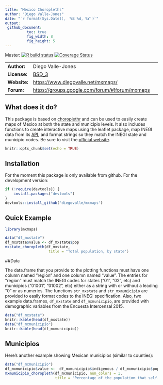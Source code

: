 ```yaml
---
title: "Mexico Choropleths"
author: "Diego Valle-Jones"
date: "`r format(Sys.Date(), '%B %d, %Y')`"
output: 
 github_document:
          toc: true
          fig_width: 8
          fig_height: 5
---
```


Master: [![R build status](https://github.com/diegovalle/mxmaps/workflows/R-CMD-check/badge.svg)](https://github.com/diegovalle/mxmaps/actions)
[![Coverage Status](https://coveralls.io/repos/github/diegovalle/mxmaps/badge.svg?branch=master)](https://coveralls.io/github/diegovalle/mxmaps?branch=master)

|              |                                                                          |
|--------------|--------------------------------------------------------------------------|
| __Author:__  | Diego Valle-Jones                                                        |
| __License:__ | [BSD_3](https://opensource.org/licenses/BSD-3-Clause)                    |
| __Website:__ | [https://www.diegovalle.net/mxmaps/](https://www.diegovalle.net/mxmaps/) |
| __Forum:__   | [https://groups.google.com/forum/#!forum/mxmaps](Google Group)           |

## What does it do?

This package is based on [choroplethr](https://cran.r-project.org/web/packages/choroplethr/index.html) and can be used to easily create maps of Mexico at both the state and municipio levels. It also includes functions to create interactive maps using the leaflet package, map INEGI data from its [API](https://cran.r-project.org/web/packages/inegiR/inegiR.pdf), and format strings so they match the INEGI state and municipio codes. Be sure to visit the [official website](https://www.diegovalle.net/mxmaps/).


```r
knitr::opts_chunk$set(echo = TRUE)
```

## Installation

For the moment this package is only available from github. For the development version:

```r
if (!require(devtools)) {
    install.packages("devtools")
}
devtools::install_github('diegovalle/mxmaps')
```

## Quick Example

```r
library(mxmaps)

data("df_mxstate")
df_mxstate$value <- df_mxstate$pop
mxstate_choropleth(df_mxstate,
                    title = "Total population, by state") 
```

##Data

The data.frame that you provide to the plotting functions must have one column named "region" and one column named "value". The entries for "region" must match the INEGI codes for states ("01", "02", etc) and municipios ("01001", "01002", etc) either as a string with or without a leading "0" or as numerics. The functions `str_mxstate` and `str_mxmunicipio` are provided to easily format codes to the INEGI specification. Also, two example data.frames, `df_mxstate` and `df_mxmunicipio`, are provided with demographic variables from the Encuesta Intercensal 2015.

```r
data("df_mxstate")
knitr::kable(head(df_mxstate))
data("df_mxmunicipio")
knitr::kable(head(df_mxmunicipio))
```

## Municipios

Here's another example showing Mexican municipios (similar to counties):

```r
data("df_mxmunicipio")
df_mxmunicipio$value <-  df_mxmunicipio$indigenous / df_mxmunicipio$pop 
mxmunicipio_choropleth(df_mxmunicipio, num_colors = 1,
                       title = "Percentage of the population that self-identifies as indigenous")

```

